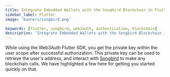 ```yaml
---
title: Integrate Embedded Wallets with the Songbird Blockchain in Flutter
sidebar_label: Flutter
image: 'banners/songbird.png'

keywords: [flutter, songbird, web3auth, authentication, blockchain]
description: 'Integrate Embedded Wallets with the Songbird Blockchain in Flutter'
---
```



<SEO
  title="Integrate Embedded Wallets with the Songbird Blockchain in Flutter"
  description="Integrate Embedded Wallets with the Songbird Blockchain in Flutter"
  image="https://web3auth.io/docs/banners/songbird.png"
  slug="/embedded-wallets/connect-blockchain/evm/songbird/flutter"
/>

While using the Web3Auth Flutter SDK, you get the private key within the user scope after successful authorization. This private key can be used to retrieve the user's address, and interact with [Songbird](https://www.flare.network) to make any blockchain calls. We have highlighted a few here for getting you started quickly on that.

<EVMInteraction />
